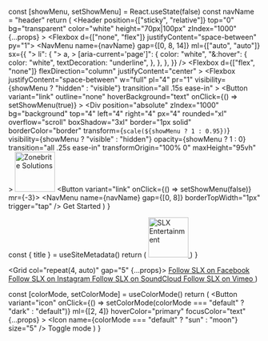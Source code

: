 
  const [showMenu, setShowMenu] = React.useState(false)
  const navName = "header"
  return (
    <Header
      position={["sticky", "relative"]}
      top="0"
      bg="transparent"
      color="white"
      height="70px|100px"
      zIndex="1000"
      {...props}
    >
      <Container>
        <Flexbox d={["none", "flex"]} justifyContent="space-between" py="1">
          <Branding />
          <NavMenu name={navName} gap={[0, 8, 14]} ml={["auto", "auto"]} sx={{
              "> li": {
                "> a, > [aria-current='page']": {
                  color: "white",
                  "&:hover": {
                    color: "white",
                    textDecoration: "underline",
                  },
                },
              },
            }} />
          <SocialLinks ml="auto" mr="4" />
        </Flexbox>
      </Container>
      <Flexbox
        d={["flex", "none"]}
        flexDirection="column"
        justifyContent="center"
      >
        <Flexbox
          justifyContent="space-between"
          w="full"
          pl="4"
          pr="1"
          visibility={showMenu ? "hidden" : "visible"}
          transition="all .15s ease-in"
        >
          <Branding />
          <Button
            variant="link"
            outline="none"
            hoverBackground="text"
            onClick={() => setShowMenu(true)}
          >
            <Icon color="#fff" name="bars" size="7" />
          </Button>
        </Flexbox>
        <Div
          position="absolute"
          zIndex="1000"
          bg="background"
          top="4"
          left="4"
          right="4"
          px="4"
          rounded="xl"
          overflow="scroll"
          boxShadow="3xl"
          border="1px solid"
          borderColor="border"
          transform={`scale(${showMenu ? 1 : 0.95})`}
          visibility={showMenu ? "visible" : "hidden"}
          opacity={showMenu ? 1 : 0}
          transition="all .25s ease-in"
          transformOrigin="100% 0"
          maxHeight="95vh"
        >
          <Flexbox justifyContent="space-between" w="full" py="2" px="0">
            <Image width="80px" src="slx-logo-black.png" alt="Zonebrite Solutions" />
            <Button variant="link" onClick={() => setShowMenu(false)} mr={-3}>
              <Icon name="times" size="6" />
            </Button>
          </Flexbox>
          <NavMenu name={navName} gap={[0, 8]} borderTopWidth="1px" trigger="tap" />
          <Flexbox py="4" justifyContent="space-between">
            <SocialLinks />
            <ButtonLink href="/contact" variant="link">
              Get Started
            </ButtonLink>
          </Flexbox>
        </Div>
      </Flexbox>
    </Header>
  )
}

  const { title } = useSiteMetadata()
  return (
    <A href="/">
      <Image width="80px|120px" src="slx-logo-white.png" alt="SLX Entertainment" />
    </A>
  )
}

  <Grid col="repeat(4, auto)" gap="5" {...props}>
    <A href="https://www.facebook.com/SLXent/" color="text|background" target="_blank" rel="noreferrer">
      <Icon name="facebook" size="5" />
      <VisuallyHidden>Follow SLX on Facebook</VisuallyHidden>
    </A>
    <A
      href="https://www.instagram.com/slxent/"
      target="_blank"
      color="text|background"
      hoverColor="primary"
      rel="noreferrer"
    >
      <Icon name="instagram" size="5" />
      <VisuallyHidden>Follow SLX on Instagram</VisuallyHidden>
    </A>
    <A
      href="https://www.soundcloud.com/slxent/"
      target="_blank"
      color="text|background"
      hoverColor="primary"
      rel="noreferrer"
    >
      <Icon name="soundcloud" size="8" />
      <VisuallyHidden>Follow SLX on SoundCloud</VisuallyHidden>
    </A>
    <A href="https://www.soundcloud.com/slxent/" color="text|background">
      <Icon name="vimeo" size={5} />
      <VisuallyHidden>Follow SLX on Vimeo</VisuallyHidden>
    </A>
  </Grid>
)

  const [colorMode, setColorMode] = useColorMode()
  return (
    <Button
      variant="icon"
      onClick={() => setColorMode(colorMode === "default" ? "dark" : "default")}
      ml={[2, 4]}
      hoverColor="primary"
      focusColor="text"
      {...props}
    >
      <Icon name={colorMode === "default" ? "sun" : "moon"} size="5" />
      <VisuallyHidden>Toggle mode</VisuallyHidden>
    </Button>
  )
}